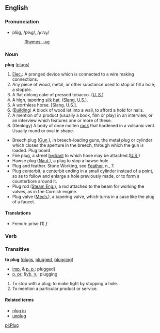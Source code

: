 ==English==
===Pronunciation===
*plŭg, /plʌɡ/, /<tt>plVg</tt>/
*:[[Rhymes:English:-ʌɡ|Rhymes: -ʌɡ]]

===Noun===
'''plug''' ([[plugs]])

# [[Elec.]]: A pronged device which is connected to a wire making connections.
# Any piece of wood, metal, or other substance used to stop or fill a hole; a stopple.
# A flat oblong cake of pressed tobacco. ([[U. S.]])
# A high, tapering [[silk]] [[hat]]. ([[Slang]], [[U.S.]]).
# A worthless horse. [Slang, U.S.].
# ([[Building]]) A block of wood let into a wall, to afford a hold for nails.
# A mention of a product (usually a book, film or play) in an interview, or an interview which features one or more of these.
# (Geology) A body of once molten [[rock]] that hardened in a volcanic vent. Usually round or oval in shape.

*Breech plug ([[Gun.]]), in breech-loading guns, the metal plug or cylinder which closes the aperture in the breech, through which the gun is loaded. Plug board 
*Fire plug, a street [[hydrant]] to which hose may be attached.([[U.S.]])
*Hawse plug ([[Naut.]]), a plug to stop a hawse hole.
*Plug and feather. Stone Working, see [[Feather]], n., 7.
*Plug centerbit, a [[centerbit]] ending in a small cylinder instead of a point, so as to follow and enlarge a hole previously made, or to form a counterbore around it.
*Plug rod ([[Steam Eng.]]), a rod attached to the beam for working the valves, as in the Cornish engine.
*Plug valve ([[Mech.]]), a tapering valve, which turns in a case like the plug of a faucet.
====Translations====
*French: prise (1) ''f''

=== Verb===
===Transitive===
'''to plug''' ([[plugs]], [[plugged]], [[plugging]])

*[[imp.]] & [[p. p.]]: plugged}
*[[p. pr.]] &[[vb. n.]]: plugging

# To stop with a plug; to make tight by stopping a hole.
# To mention a particular product or service.

====Related terms====
*[[plug in]]
*[[unplug]]

[[pl:Plug]]
